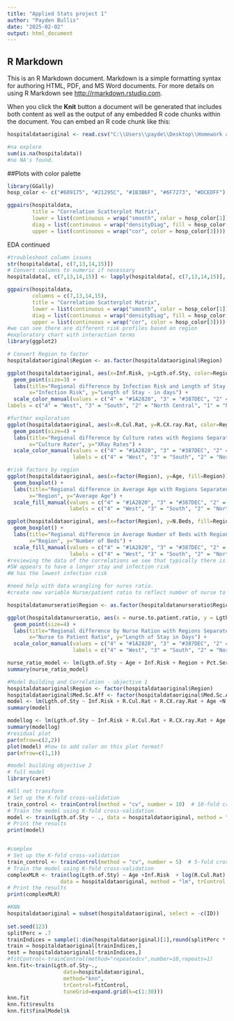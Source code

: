 ---
title: "Applied Stats project 1"
author: "Payden Bullis"
date: "2025-02-02"
output: html_document
---

## R Markdown

This is an R Markdown document. Markdown is a simple formatting syntax for authoring HTML, PDF, and MS Word documents. For more details on using R Markdown see <http://rmarkdown.rstudio.com>.

When you click the **Knit** button a document will be generated that includes both content as well as the output of any embedded R code chunks within the document. You can embed an R code chunk like this:

```{r}
hospitaldataoriginal <- read.csv("C:\\Users\\payde\\Desktop\\Homework and data sets\\HospitalDurations.csv")

#na explore 
sum(is.na(hospitaldata))
#no NA's found.

```

##Plots with color palette
```{r}
library(GGally)
hosp_color <- c("#609175", "#21295C", "#1B3B6F", "#6F7273", "#DCEDFF")

ggpairs(hospitaldata,
        title = "Correlation Scatterplot Matrix",
        lower = list(continuous = wrap("smooth", color = hosp_color[1])), # Apply custom color to lower panels
        diag = list(continuous = wrap("densityDiag", fill = hosp_color[2])), # Apply custom color to diagonal panels
        upper = list(continuous = wrap("cor", color = hosp_color[3]))) # Apply custom color to upper panels
```
EDA continued
```{r}
#troubleshoot column issues
str(hospitaldata[, c(7,13,14,15)])
# Convert columns to numeric if necessary
hospitaldata[, c(7,13,14,15)] <- lapply(hospitaldata[, c(7,13,14,15)], function(x) as.numeric(as.character(x)))

ggpairs(hospitaldata,
        columns = c(7,13,14,15),
        title = "Correlation Scatterplot Matrix",
        lower = list(continuous = wrap("smooth", color = hosp_color[1])), # Apply custom color to lower panels
        diag = list(continuous = wrap("densityDiag", fill = hosp_color[2])), # Apply custom color to diagonal panels
        upper = list(continuous = wrap("cor", color = hosp_color[3]))) # Apply custom color to upper panels
#we can see there are different risk profiles based on region
#exploratory chart with interaction terms
library(ggplot2)

# Convert Region to factor
hospitaldataoriginal$Region <- as.factor(hospitaldataoriginal$Region)

ggplot(hospitaldataoriginal, aes(x=Inf.Risk, y=Lgth.of.Sty, color=Region)) +
  geom_point(size=3) +
  labs(title="Regional difference by Infection Risk and Length of Stay with Regions Separated by Color",
       x="Infection Risk", y="Length of Stay - in days") +
  scale_color_manual(values = c("4" = "#1A2820", "3" = "#387DEC", "2" = "#95E2B7", "1" = "#1B3B6F"),
labels = c("4" = "West", "3" = "South", "2" = "North Central", "1" = "Northeast"))

#further exploration 
ggplot(hospitaldataoriginal, aes(x=R.Cul.Rat, y=R.CX.ray.Rat, color=Region)) +
  geom_point(size=4) +
  labs(title="Regional difference by Culture rates with Regions Separated by Color",
       x="Culture Rater", y="XRay Rates") +
  scale_color_manual(values = c("4" = "#1A2820", "3" = "#387DEC", "2" = "#95E2B7", "1" = "#1B3B6F"),
                     labels = c("4" = "West", "3" = "South", "2" = "North Central", "1" = "Northeast"))

#risk factors by region
ggplot(hospitaldataoriginal, aes(x=factor(Region), y=Age, fill=Region)) +
  geom_boxplot() +
  labs(title="Regional difference in Average Age with Regions Separated by Color",
       x="Region", y="Average Age") +
  scale_fill_manual(values = c("4" = "#1A2820", "3" = "#387DEC", "2" = "#95E2B7", "1" = "#1B3B6F"),
                    labels = c("4" = "West", "3" = "South", "2" = "North Central", "1" = "Northeast"))

ggplot(hospitaldataoriginal, aes(x=factor(Region), y=N.Beds, fill=Region)) +
  geom_boxplot() +
  labs(title="Regional difference in Average Number of Beds with Regions Separated by Color",
       x="Region", y="Number of Beds") +
  scale_fill_manual(values = c("4" = "#1A2820", "3" = "#387DEC", "2" = "#95E2B7", "1" = "#1B3B6F"),
                    labels = c("4" = "West", "3" = "South", "2" = "North Central", "1" = "Northeast"))
#reviewing the data of the correlations we see that typically there is an association of more patients and more beds with medical school 
#SW appears to have a longer stay and infection risk
#W has the lowest infection risk

#need help with data wrangling for nures ratio. 
#create new variable Nurse/patient ratio to reflect number of nurse to patients to address collinearity and possible lapses in coverage. 

hospitaldatanurseratio$Region <- as.factor(hospitaldatanurseratio$Region)

ggplot(hospitaldatanurseratio, aes(x = nurse.to.patient.ratio, y = Lgth.of.Sty, color=Region)) +
  geom_point(size=4) +
  labs(title="Regional difference by Nurse Ration with Regions Separated by Color",
       x="Nurse to Patient Ratio", y="Length of Stay in Days") +
  scale_color_manual(values = c("4" = "#1A2820", "3" = "#387DEC", "2" = "#95E2B7", "1" = "#1B3B6F"),
                     labels = c("4" = "West", "3" = "South", "2" = "North Central", "1" = "Northeast"))

nurse_ratio_model <- lm(Lgth.of.Sty ~ Age + Inf.Risk + Region + Pct.Ser.Fac + nurse.to.patient.ratio, data =hospitaldatanurseratio)
summary(nurse_ratio_model)
```

```{r}
#Model Building and Correlation - objective 1
hospitaldataoriginal$Region <- factor(hospitaldataoriginal$Region)
hospitaldataoriginal$Med.Sc.Aff <- factor(hospitaldataoriginal$Med.Sc.Aff)
model <- lm(Lgth.of.Sty ~ Inf.Risk + R.Cul.Rat + R.CX.ray.Rat + Age +N.Beds + Med.Sc.Aff + Region + Avg.Pat + Avg.Nur + Pct.Ser.Fac, data =hospitaldataoriginal)
summary(model)

modellog <- lm(Lgth.of.Sty ~ Inf.Risk + R.Cul.Rat + R.CX.ray.Rat + Age +N.Beds + Med.Sc.Aff + Region + Avg.Pat + Avg.Nur + Pct.Ser.Fac, data =hospitaldataoriginal)
summary(modellog)
#residual plot
par(mfrow=c(2,2))
plot(model) #how to add color on this plot format? 
par(mfrow=c(1,1))

```

```{r}
#model building objective 2
# full model
library(caret)

#All not transform
# Set up the K-fold cross-validation
train_control <- trainControl(method = "cv", number = 10)  # 10-fold cross-validation
# Train the model using K-fold cross-validation
model <- train(Lgth.of.Sty ~ ., data = hospitaldataoriginal, method = "lm", trControl = train_control)
# Print the results
print(model)


#complex
# Set up the K-fold cross-validation
train_control <- trainControl(method = "cv", number = 5)  # 5-fold cross-validation due to data size
# Train the model using K-fold cross-validation
complexMLR <- train(log(Lgth.of.Sty) ~ Age +Inf.Risk  + log(R.Cul.Rat) + R.CX.ray.Rat + log(N.Beds) + Pct.Ser.Fac + Region + Med.Sc.Aff, 
                 data = hospitaldataoriginal, method = "lm", trControl = train_control)
# Print the results
print(complexMLR)

#KNN
hospitaldataoriginal = subset(hospitaldataoriginal, select = -c(ID))
                      
set.seed(123)
splitPerc = .7
trainIndices = sample(1:dim(hospitaldataoriginal)[1],round(splitPerc * dim(hospitaldataoriginal)[1]))
train = hospitaldataoriginal[trainIndices,]
test = hospitaldataoriginal[-trainIndices,]
#fitControl<-trainControl(method="repeatedcv",number=10,repeats=1) 
knn.fit<-train(Lgth.of.Sty~.,
                  data=hospitaldataoriginal,
                  method="knn",
                  trControl=fitControl,
                  tuneGrid=expand.grid(k=c(1:30)))
knn.fit
knn.fit$results
knn.fit$finalModel$k 
```
